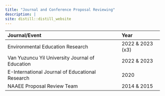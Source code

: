 ```yaml
---
title: "Journal and Conference Proposal Reviewing"
description: |
site: distill::distill_website
---
```


| **Journal/Event**                                 |**Year**                                                    
| :-------------                                    | :----                              
| Environmental Education Research                  | 2022 & 2023 (x3)
| Van Yuzuncu Yil University Journal of Education   | 2022 & 2023                  
| E-International Journal of Educational Research   | 2020                           
| NAAEE Proposal Review Team                        | 2014 & 2015


